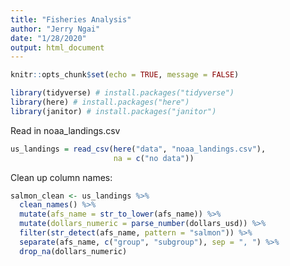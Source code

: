 ```yaml
---
title: "Fisheries Analysis"
author: "Jerry Ngai"
date: "1/28/2020"
output: html_document
---
```


```r
knitr::opts_chunk$set(echo = TRUE, message = FALSE)

library(tidyverse) # install.packages("tidyverse")
library(here) # install.packages("here")
library(janitor) # install.packages("janitor")

```

Read in noaa_landings.csv

```r
us_landings = read_csv(here("data", "noaa_landings.csv"), 
                       na = c("no data"))
```

Clean up column names:

```r
salmon_clean <- us_landings %>% 
  clean_names() %>%
  mutate(afs_name = str_to_lower(afs_name)) %>% 
  mutate(dollars_numeric = parse_number(dollars_usd)) %>% 
  filter(str_detect(afs_name, pattern = "salmon")) %>% 
  separate(afs_name, c("group", "subgroup"), sep = ", ") %>%           # identifies identifier as comma + space
  drop_na(dollars_numeric)
```

